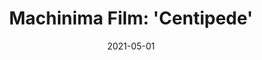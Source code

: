 ---
title: "Machinima Film: 'Centipede'"
date: "2021-05-01"
description: "A re-imagining of the fairytale 'The Centipede,' told as a short machinima animation."

repoLink: ""
demoLink: ""

languages:
- "Unreal Engine"

tags:
- "ue4"
- "creative-media"

---